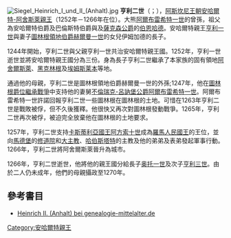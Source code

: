 [[File:Siegel_Heinrich_I_und_II_(Anhalt).jpg|thumb]]
'''亨利二世'''（{{lang-de|Heinrich II. Fürst von Anhalt-Aschersleben}}；{{bd|1215年||1266年|6月12日|catIdx=H}}），[[阿斯坎尼家族|阿斯坎尼王朝]][[安哈爾特統治者列表|安哈爾特-阿舍斯萊親王]]（1252年－1266年在位）。大熊[[阿爾布雷希特一世_(勃蘭登堡)|阿爾布雷希特一世]]的曾孫，祖父為安哈爾特伯爵及巴倫斯特伯爵與及[[薩克森公爵|薩克森公爵]]的[[伯恩哈德_(薩克森)|伯恩哈德]]。安哈爾特親王[[亨利一世_(安哈爾特)|亨利一世]]與妻子[[圖林根統治者列表|圖林根領地伯爵]][[赫爾曼一世_(圖林根伯爵)|赫爾曼一世]]的女兒伊姆加德的長子。

1244年開始，亨利二世與父親亨利一世共治安哈爾特親王國。1252年，亨利一世逝世並將安哈爾特親王國分為三份。身為長子亨利二世繼承了本家族的固有領地[[阿舍爾斯萊|阿舍爾斯萊]]、[[黑克林根|黑克林根]]及[[埃姆斯莱本|埃姆斯莱本]]等地。

通過他的母親，亨利二世是圖林根領地伯爵赫爾曼一世的外孫;1247年，他在[[圖林根爵位繼承戰爭|圖林根爵位繼承戰爭]]中支持他的妻舅[[不倫瑞克-呂訥堡公爵|不倫瑞克-呂訥堡公爵]][[阿爾布雷希特一世_(圖林根)|阿爾布雷希特一世]]。阿爾布雷希特一世許諾回報亨利二世一些圖林根在圖林根的土地。可惜在1263年亨利二世是戰敗被俘，但不久後獲釋。他很快又再次對圖林根發動戰爭。1265年，亨利二世再次被俘，被迫完全放棄他在圖林根的土地要求。

1257年，亨利二世支持[[卡斯蒂利亞國王|卡斯蒂利亞國王]][[阿方索十世_(卡斯蒂利亞)|阿方索十世]]成為[[羅馬人民國王|羅馬人民國王]]的王位，並向[[馬德堡|馬德堡]]的[[修道院|修道院]]和[[大主教|大主教]]、[[哈伯斯塔特|哈伯斯塔特]]的主教及他的弟弟及表弟發起軍事行動。1266年，亨利二世將阿舍爾斯萊晉升為城市。

1266年，亨利二世逝世，他將他的親王國分給長子[[奥托一世_(安哈爾特)|奥托一世]]及次子[[亨利三世_(安哈爾特)|亨利三世]]。由於二人仍未成年，他們的母親攝政至1270年。

== 參考書目 ==
* [http://www.manfred-hiebl.de/genealogie-mittelalter/askanier_2/heinrich_2_fuerst_von_anhalt_aschersleben_1266_askanier/heinrich_2_der_fette_fuerst_von_anhalt_aschersleben_+_1266.html Heinrich II. (Anhalt) bei genealogie-mittelalter.de]{{Wayback|url=http://www.manfred-hiebl.de/genealogie-mittelalter/askanier_2/heinrich_2_fuerst_von_anhalt_aschersleben_1266_askanier/heinrich_2_der_fette_fuerst_von_anhalt_aschersleben_+_1266.html |date=20200924133147 }}

{{s-start}}
{{s-hou|[[阿斯坎尼家族|阿斯坎尼王朝]]||1215年|1266年|6月12日|name=安哈爾特-阿舍斯萊亨利二世}}
{{s-reg}}
{{s-bef|before=[[亨利一世_(安哈爾特)|亨利一世]]}}
{{s-ttl|title=[[安哈爾特統治者列表|安哈爾特-阿舍斯萊親王]]|years=1252年–1266年}}
{{s-aft|rows=1|after=[[奥托一世_(安哈爾特)|奥托一世]]及[[亨利三世_(安哈爾特)|亨利三世]]}}
{{s-end}}

{{Authority control}}

[[Category:安哈爾特親王|Category:安哈爾特親王]]